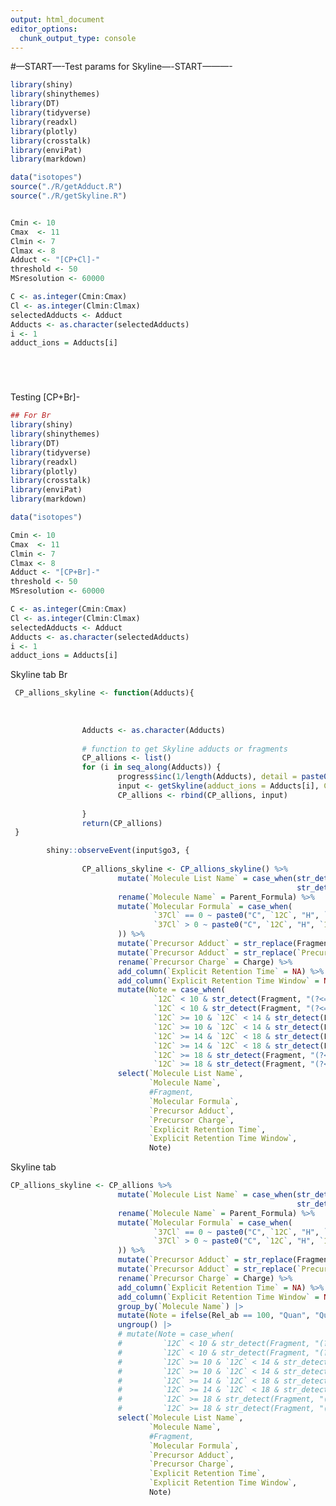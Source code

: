 ```yaml
---
output: html_document
editor_options: 
  chunk_output_type: console
---
```


#---START----Test params for Skyline----START---------- 

```r

library(shiny)
library(shinythemes)
library(DT)
library(tidyverse)
library(readxl)
library(plotly)
library(crosstalk)
library(enviPat)
library(markdown)

data("isotopes")
source("./R/getAdduct.R")
source("./R/getSkyline.R")


Cmin <- 10
Cmax  <- 11
Clmin <- 7
Clmax <- 8
Adduct <- "[CP+Cl]-"
threshold <- 50
MSresolution <- 60000

C <- as.integer(Cmin:Cmax)
Cl <- as.integer(Clmin:Clmax)
selectedAdducts <- Adduct
Adducts <- as.character(selectedAdducts)
i <- 1
adduct_ions = Adducts[i]






```


Testing [CP+Br]-
```r
## For Br
library(shiny)
library(shinythemes)
library(DT)
library(tidyverse)
library(readxl)
library(plotly)
library(crosstalk)
library(enviPat)
library(markdown)

data("isotopes")

Cmin <- 10
Cmax  <- 11
Clmin <- 7
Clmax <- 8
Adduct <- "[CP+Br]-"
threshold <- 50
MSresolution <- 60000

C <- as.integer(Cmin:Cmax)
Cl <- as.integer(Clmin:Clmax)
selectedAdducts <- Adduct
Adducts <- as.character(selectedAdducts)
i <- 1
adduct_ions = Adducts[i]

```


Skyline tab Br

```r
 CP_allions_skyline <- function(Adducts){
                
               
                
                Adducts <- as.character(Adducts)
                
                # function to get Skyline adducts or fragments
                CP_allions <- list()
                for (i in seq_along(Adducts)) {
                        progress$inc(1/length(Adducts), detail = paste0("Adduct: ", Adducts[i], " . Please wait.."))
                        input <- getSkyline(adduct_ions = Adducts[i], C = C(), Cl = Cl(), threshold = threshold())
                        CP_allions <- rbind(CP_allions, input)
                        
                }
                return(CP_allions)
 }

        shiny::observeEvent(input$go3, {
                
                CP_allions_skyline <- CP_allions_skyline() %>%
                        mutate(`Molecule List Name` = case_when(str_detect(Fragment, "(?<=.)CP(?=.)") == TRUE ~ paste0("CP-C", `12C`),
                                                                str_detect(Fragment, "(?<=.)CO(?=.)") == TRUE ~ paste0("CO-C", `12C`))) %>%
                        rename(`Molecule Name` = Parent_Formula) %>%
                        mutate(`Molecular Formula` = case_when(
                                `37Cl` == 0 ~ paste0("C", `12C`, "H", `1H`, "Cl", `35Cl`),
                                `37Cl` > 0 ~ paste0("C", `12C`, "H", `1H`, "Cl", `35Cl`, "Cl'", `37Cl`)
                        )) %>%
                        mutate(`Precursor Adduct` = str_replace(Fragment, "\\].*", "]")) %>% 
                        mutate(`Precursor Adduct` = str_replace(`Precursor Adduct`, "(.+?(?=\\-))|(.+?(?=\\+))", "[M")) %>%
                        rename(`Precursor Charge` = Charge) %>%
                        add_column(`Explicit Retention Time` = NA) %>%
                        add_column(`Explicit Retention Time Window` = NA) %>%
                        mutate(Note = case_when(
                                `12C` < 10 & str_detect(Fragment, "(?<=.)CP(?=.)") == TRUE ~ "vSCCP",
                                `12C` < 10 & str_detect(Fragment, "(?<=.)CO(?=.)") == TRUE ~ "vSCCO",
                                `12C` >= 10 & `12C` < 14 & str_detect(Fragment, "(?<=.)CP(?=.)") == TRUE ~ "SCCPs",
                                `12C` >= 10 & `12C` < 14 & str_detect(Fragment, "(?<=.)CO(?=.)") == TRUE ~ "SCCOs",
                                `12C` >= 14 & `12C` < 18 & str_detect(Fragment, "(?<=.)CP(?=.)") == TRUE ~ "MCCPs",
                                `12C` >= 14 & `12C` < 18 & str_detect(Fragment, "(?<=.)CO(?=.)") == TRUE ~ "MCCOs",
                                `12C` >= 18 & str_detect(Fragment, "(?<=.)CP(?=.)") == TRUE ~ "LCCPs",
                                `12C` >= 18 & str_detect(Fragment, "(?<=.)CO(?=.)") == TRUE ~ "LCCOs")) %>%
                        select(`Molecule List Name`, 
                               `Molecule Name`, 
                               #Fragment, 
                               `Molecular Formula`, 
                               `Precursor Adduct`, 
                               `Precursor Charge`, 
                               `Explicit Retention Time`, 
                               `Explicit Retention Time Window`, 
                               Note)

```


Skyline tab
```r

CP_allions_skyline <- CP_allions %>%
                        mutate(`Molecule List Name` = case_when(str_detect(Fragment, "(?<=.)CP(?=.)") == TRUE ~ paste0("CP-C", `12C`),
                                                                str_detect(Fragment, "(?<=.)CO(?=.)") == TRUE ~ paste0("CO-C", `12C`))) %>%
                        rename(`Molecule Name` = Parent_Formula) %>%
                        mutate(`Molecular Formula` = case_when(
                                `37Cl` == 0 ~ paste0("C", `12C`, "H", `1H`, "Cl", `35Cl`),
                                `37Cl` > 0 ~ paste0("C", `12C`, "H", `1H`, "Cl", `35Cl`, "Cl'", `37Cl`)
                        )) %>%
                        mutate(`Precursor Adduct` = str_replace(Fragment, "\\].*", "]")) %>% 
                        mutate(`Precursor Adduct` = str_replace(`Precursor Adduct`, "(.+?(?=\\-))|(.+?(?=\\+))", "[M")) %>%
                        rename(`Precursor Charge` = Charge) %>%
                        add_column(`Explicit Retention Time` = NA) %>%
                        add_column(`Explicit Retention Time Window` = NA) %>%
                        group_by(`Molecule Name`) |> 
                        mutate(Note = ifelse(Rel_ab == 100, "Quan", "Qual")) |> 
                        ungroup() |> 
                        # mutate(Note = case_when(
                        #         `12C` < 10 & str_detect(Fragment, "(?<=.)CP(?=.)") == TRUE ~ "vSCCP",
                        #         `12C` < 10 & str_detect(Fragment, "(?<=.)CO(?=.)") == TRUE ~ "vSCCO",
                        #         `12C` >= 10 & `12C` < 14 & str_detect(Fragment, "(?<=.)CP(?=.)") == TRUE ~ "SCCPs",
                        #         `12C` >= 10 & `12C` < 14 & str_detect(Fragment, "(?<=.)CO(?=.)") == TRUE ~ "SCCOs",
                        #         `12C` >= 14 & `12C` < 18 & str_detect(Fragment, "(?<=.)CP(?=.)") == TRUE ~ "MCCPs",
                        #         `12C` >= 14 & `12C` < 18 & str_detect(Fragment, "(?<=.)CO(?=.)") == TRUE ~ "MCCOs",
                        #         `12C` >= 18 & str_detect(Fragment, "(?<=.)CP(?=.)") == TRUE ~ "LCCPs",
                        #         `12C` >= 18 & str_detect(Fragment, "(?<=.)CO(?=.)") == TRUE ~ "LCCOs")) %>%
                        select(`Molecule List Name`, 
                               `Molecule Name`, 
                               #Fragment, 
                               `Molecular Formula`, 
                               `Precursor Adduct`, 
                               `Precursor Charge`, 
                               `Explicit Retention Time`, 
                               `Explicit Retention Time Window`, 
                               Note)


```






      
